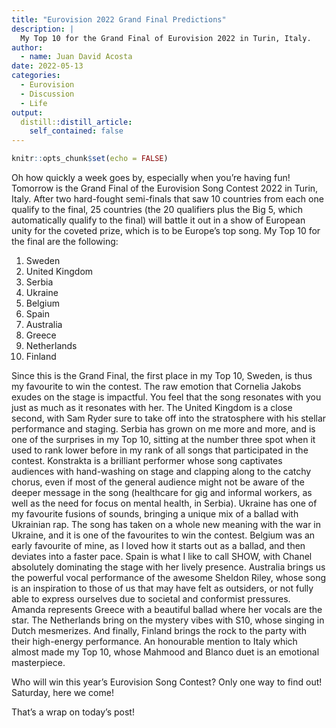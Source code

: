 ```yaml
---
title: "Eurovision 2022 Grand Final Predictions"
description: |
  My Top 10 for the Grand Final of Eurovision 2022 in Turin, Italy.
author:
  - name: Juan David Acosta
date: 2022-05-13
categories:
  - Eurovision
  - Discussion
  - Life
output:
  distill::distill_article:
    self_contained: false
---
```



```r
knitr::opts_chunk$set(echo = FALSE)
```

Oh how quickly a week goes by, especially when you're having fun! Tomorrow is the Grand Final of the Eurovision Song Contest 2022 in Turin, Italy. After two hard-fought semi-finals that saw 10 countries from each one qualify to the final, 25 countries (the 20 qualifiers plus the Big 5, which automatically qualify to the final) will battle it out in a show of European unity for the coveted prize, which is to be Europe's top song. My Top 10 for the final are the following:

1. Sweden
2. United Kingdom
3. Serbia
4. Ukraine
5. Belgium
6. Spain
7. Australia
8. Greece
9. Netherlands
10. Finland

Since this is the Grand Final, the first place in my Top 10, Sweden, is thus my favourite to win the contest. The raw emotion that Cornelia Jakobs exudes on the stage is impactful. You feel that the song resonates with you just as much as it resonates with her. The United Kingdom is a close second, with Sam Ryder sure to take off into the stratosphere with his stellar performance and staging. Serbia has grown on me more and more, and is one of the surprises in my Top 10, sitting at the number three spot when it used to rank lower before in my rank of all songs that participated in the contest. Konstrakta is a brilliant performer whose song captivates audiences with hand-washing on stage and clapping along to the catchy chorus, even if most of the general audience might not be aware of the deeper message in the song (healthcare for gig and informal workers, as well as the need for focus on mental health, in Serbia). Ukraine has one of my favourite fusions of sounds, bringing a unique mix of a ballad with Ukrainian rap. The song has taken on a whole new meaning with the war in Ukraine, and it is one of the favourites to win the contest. Belgium was an early favourite of mine, as I loved how it starts out as a ballad, and then deviates into a faster pace. Spain is what I like to call SHOW, with Chanel absolutely dominating the stage with her lively presence. Australia brings us the powerful vocal performance of the awesome Sheldon Riley, whose song is an inspiration to those of us that may have felt as outsiders, or not fully able to express ourselves due to societal and conformist pressures. Amanda represents Greece with a beautiful ballad where her vocals are the star. The Netherlands bring on the mystery vibes with S10, whose singing in Dutch mesmerizes. And finally, Finland brings the rock to the party with their high-energy performance. An honourable mention to Italy which almost made my Top 10, whose Mahmood and Blanco duet is an emotional masterpiece.

Who will win this year's Eurovision Song Contest? Only one way to find out! Saturday, here we come!

That's a wrap on today's post!
